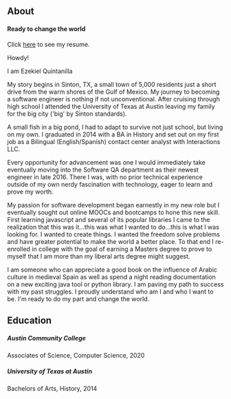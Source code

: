 ## About

#### Ready to change the world

Click <a href="resume.pdf" title="Click to open in a new tab" target="_blank">here</a> to see my resume.

Howdy!

I am Ezekiel Quintanilla

My story begins in Sinton, TX, a small town of 5,000 residents just a short drive from the warm shores of the Gulf of Mexico. My journey to becoming a software engineer is nothing if not unconventional. After cruising through high school I attended the University of Texas at Austin leaving my family for the big city ('big' by Sinton standards).

A small fish in a big pond, I had to adapt to survive not just school, but living on my own. I graduated in 2014 with a BA in History and set out on my first job as a Bilingual (English/Spanish) contact center analyst with Interactions LLC.

Every opportunity for advancement was one I would immediately take eventually moving into the Software QA department as their newest engineer in late 2016. There I was, with no prior technical experience outside of my own nerdy fascination with technology, eager to learn and prove my worth.

My passion for software development began earnestly in my new role but I eventually sought out online MOOCs and bootcamps to hone this new skill. First learning javascript and several of its popular libraries I came to the realization that this was it...this was what I wanted to do...this is what I was looking for. I wanted to create things. I wanted the freedom solve problems and have greater potential to make the world a better place. To that end I re-enrolled in college with the goal of earning a Masters degree to prove to myself that I am more than my liberal arts degree might suggest.

I am someone who can appreciate a good book on the influence of Arabic culture in medieval Spain as well as spend a night reading documentation on a new exciting java tool or python library. I am paving my path to success with my past struggles. I proudly understand who am I and who I want to be. I'm ready to do my part and change the world.

## Education

##### Austin Community College
Associates of Science, Computer Science, 2020

##### University of Texas at Austin
Bachelors of Arts, History, 2014